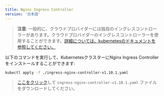 ```yaml
---
title: Nginx Ingress Controller
version: '日本語'
---
```


> **注意**: 一般的に、クラウドプロバイダーには独自のイングレスコントローラーがあります。クラウドプロバイダーのイングレスコントローラーを使用することができます。[詳細については、kubernetesのドキュメントを参照してください。](https://kubernetes.io/docs/concepts/services-networking/ingress-controllers/)

以下のコマンドを実行して、KubernetesクラスターにNginx Ingress Controllerをインストールすることができます:

```bash
kubectl apply -f ./ingress-nginx-controller-v1.10.1.yaml
```

> <a href="https://assets-docs.dify.ai/2024/12/88d4cee27ae27fb0f0e31ad3d5165290.yaml" download="ingress-nginx-controller-v1.10.1.yaml">ここをクリック</a>して `ingress-nginx-controller-v1.10.1.yaml` ファイルをダウンロードしてください。

